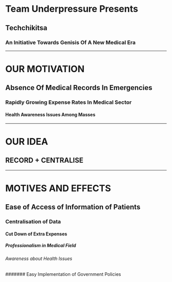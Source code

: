# Team Underpressure Presents
## Techchikitsa
### An Initiative Towards Genisis Of A New Medical Era
---
# OUR MOTIVATION
## Absence Of Medical Records In Emergencies
### Rapidly Growing Expense Rates In Medical Sector
#### Health Awareness Issues Among Masses
---
# OUR IDEA
## RECORD + CENTRALISE
---
# MOTIVES AND EFFECTS
## Ease of Access of Information of Patients
### Centralisation of Data
#### Cut Down of Extra Expenses
##### Professionalism in Medical Field
###### Awareness about Health Issues
####### Easy Implementation of Government Policies
